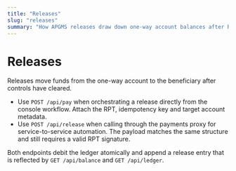 ```yaml
---
title: "Releases"
slug: "releases"
summary: "How APGMS releases draw down one-way account balances after RPT verification."
---
```


# Releases

Releases move funds from the one-way account to the beneficiary after controls have cleared.

- Use `POST /api/pay` when orchestrating a release directly from the console workflow. Attach the RPT, idempotency key and
  target account metadata.
- Use `POST /api/release` when calling through the payments proxy for service-to-service automation. The payload matches the same
  structure and still requires a valid RPT signature.

Both endpoints debit the ledger atomically and append a release entry that is reflected by `GET /api/balance` and `GET /api/ledger`.
